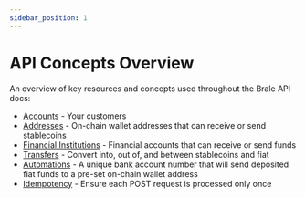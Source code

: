 ```yaml
---
sidebar_position: 1
---
```


# API Concepts Overview

An overview of key resources and concepts used throughout the Brale API docs:

- [Accounts](/docs/key-concepts/accounts) - Your customers
- [Addresses](/docs/key-concepts/addresses) - On-chain wallet addresses that can receive or send stablecoins
- [Financial Institutions](/docs/key-concepts/financial-institutions) - Financial accounts that can receive or send funds
- [Transfers](/docs/key-concepts/transfers) - Convert into, out of, and between stablecoins and fiat
- [Automations](/docs/key-concepts/automations) - A unique bank account number that will send deposited fiat funds to a pre-set on-chain wallet address
- [Idempotency](/docs/key-concepts/idempotency) - Ensure each POST request is processed only once
